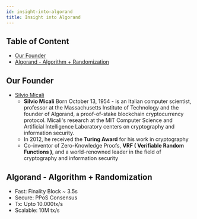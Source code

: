 ```yaml
---
id: insight-into-algorand
title: Insight into Algorand
---
```


## Table of Content
-   [Our Founder](#our-founder)
-   [Algorand - Algorithm +
    Randomization](#algorand---algorithm--randomization)

## Our Founder

-   [Silvio Micali](https://en.wikipedia.org/wiki/Silvio_Micali)
    -   **Silvio Micali** Born October 13, 1954 - is an Italian computer
        scientist, professor at the Massachusetts Institute of
        Technology and the founder of Algorand, a proof-of-stake
        blockchain cryptocurrency protocol. Micali's research at the MIT
        Computer Science and Artificial Intelligence Laboratory centers
        on cryptography and information security.
    -   In 2012, he received the **Turing Award** for his work in
        cryptography
    -   Co-inventor of Zero-Knowledge Proofs, **VRF ( Verifiable Random
        Functions )**, and a world-renowned leader in the field of
        cryptography and information security

## Algorand - Algorithm + Randomization

-   Fast: Finality Block \~ 3.5s
-   Secure: PPoS Consensus
-   Tx: Upto 10.000tx/s
-   Scalable: 10M tx/s
